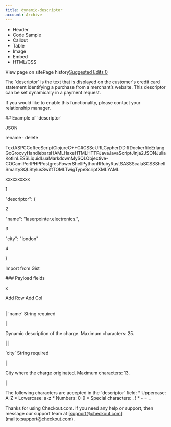 ```yaml
---
title: dynamic-descriptor
account: Archive
---
```


*   Header
*   Code Sample
*   Callout
*   Table
*   Image
*   Embed
*   HTML/CSS

View page on sitePage history[Suggested Edits 0](/project/checkoutdocs-legacy/v1.9/suggested)

The \`descriptor\` is the text that is displayed on the customer's credit card statement identifying a purchase from a merchant’s website. This descriptor can be set dynamically in a payment request. 

If you would like to enable this functionality, please contact your relationship manager. 

\## Example of \`descriptor\` 

JSON

rename · delete

TextASPCCoffeeScriptClojureC++C#CSScURLCypherDDiffDockerfileErlangGoGroovyHandlebarsHAMLHaxeHTMLHTTPJavaJavaScriptJinja2JSONJuliaKotlinLESSLiquidLuaMarkdownMySQLObjective-COCamlPerlPHPPostgresPowerShellPythonRRubyRustSASSScalaSCSSShellSmartySQLStylusSwiftTOMLTwigTypeScriptXMLYAML

xxxxxxxxxx

1

"descriptor": {

2

 "name": "laserpointer.electronics.",

3

 "city": "london"

4

}

Import from Gist

\### Payload fields 

 x     

Add Row Add Col

|  |  |
| --- | --- |
| 
\`name\` <span class="field-type">String</span> <span class="req-def">required</span> 

 | 

Dynamic description of the charge. Maximum characters: 25. 

 |
| 

\`city\` <span class="field-type">String</span> <span class="req-def">required</span> 

 | 

City where the charge originated. Maximum characters: 13. 

 |

The following characters are accepted in the \`descriptor\` field: \* Uppercase: A-Z \* Lowercase: a-z \* Numbers: 0-9 \* Special characters: . ! \* - = \_ 

Thanks for using Checkout.com. If you need any help or support, then message our support team at \[support@checkout.com\](mailto:support@checkout.com).